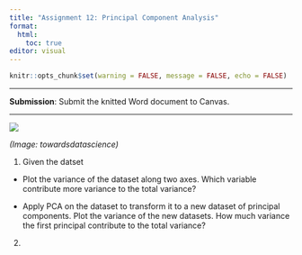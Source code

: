 ```yaml
---
title: "Assignment 12: Principal Component Analysis"
format: 
  html: 
    toc: true
editor: visual
---
```


```r
knitr::opts_chunk$set(warning = FALSE, message = FALSE, echo = FALSE)
```

------------------------------------------------------------------------

**Submission**: Submit the knitted Word document to Canvas.

------------------------------------------------------------------------

![](17.png)

*(Image: towardsdatascience)*

1. Given the datset

- Plot the variance of the dataset along two axes.  Which variable contribute more variance to the total variance?

- Apply PCA on the dataset to transform it to a new dataset of principal components.  Plot the variance of the new datasets. How much variance the first principal contribute to the total variance?


2. 

